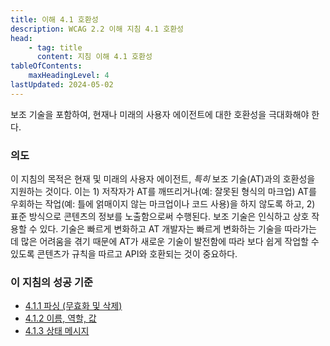 ```yaml
---
title: 이해 4.1 호환성
description: WCAG 2.2 이해 지침 4.1 호환성
head:
    - tag: title
      content: 지침 이해 4.1 호환성
tableOfContents:
    maxHeadingLevel: 4
lastUpdated: 2024-05-02
---
```



<Card title="지침">
보조 기술을 포함하여, 현재나 미래의 사용자 에이전트에 대한 호환성을 극대화해야 한다.
</Card>


### 의도

이 지침의 목적은 현재 및 미래의 사용자 에이전트, *특히* 보조 기술(AT)과의 호환성을 지원하는 것이다. 이는 1) 저작자가 AT를 깨뜨리거나(예: 잘못된 형식의 마크업) AT를 우회하는 작업(예: 틀에 얽매이지 않는 마크업이나 코드 사용)을 하지 않도록 하고, 2) 표준 방식으로 콘텐츠의 정보를 노출함으로써 수행된다. 보조 기술은 인식하고 상호 작용할 수 있다. 기술은 빠르게 변화하고 AT 개발자는 빠르게 변화하는 기술을 따라가는 데 많은 어려움을 겪기 때문에 AT가 새로운 기술이 발전함에 따라 보다 쉽게 ​​작업할 수 있도록 콘텐츠가 규칙을 따르고 API와 호환되는 것이 중요하다.

### 이 지침의 성공 기준

*   [4.1.1 파싱 (무효화 및 삭제)](../parsing)
*   [4.1.2 이름, 역할, 값](../name-role-value)
*   [4.1.3 상태 메시지](../status-messages)

